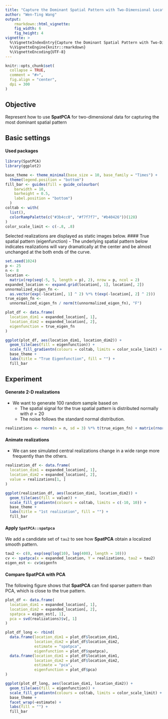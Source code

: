 ```yaml
---
title: "Capture the Dominant Spatial Pattern with Two-Dimensional Locations"
author: "Wen-Ting Wang"
output:
    rmarkdown::html_vignette:
    fig_width: 6
    fig_height: 4
vignette: >
  %\VignetteIndexEntry{Capture the Dominant Spatial Pattern with Two-Dimensional Locations}
  %\VignetteEngine{knitr::rmarkdown}
  %\VignetteEncoding{UTF-8}
---
```


```r
knitr::opts_chunk$set(
  collapse = TRUE,
  comment = "#>",
  fig.align = "center",
  dpi = 300
)
```

## Objective
Represent how to use **SpatPCA** for two-dimensional data for capturing the most dominant spatial pattern

## Basic settings
#### Used packages
```r
library(SpatPCA)
library(ggplot2)

base_theme <- theme_minimal(base_size = 10, base_family = "Times") +
  theme(legend.position = "bottom")
fill_bar <- guides(fill = guide_colourbar(
    barwidth = 10,
    barheight = 0.5,
    label.position = "bottom")
  )
coltab <- with(
  list(),
  colorRampPalette(c("#3b4cc0", "#f7f7f7", "#b40426"))(128)
)
color_scale_limit <- c(-.8, .8)
```
Selected realizations are displayed as static images below.
#### True spatial pattern (eigenfunction)
- The underlying spatial pattern below indicates realizations will vary dramatically at the center and be almost unchanged at the both ends of the curve.
```r
set.seed(1024)
p <- 25
n <- 8
location <-
  matrix(rep(seq(-5, 5, length = p), 2), nrow = p, ncol = 2)
expanded_location <- expand.grid(location[, 1], location[, 2])
unnormalized_eigen_fn <-
  as.vector(exp(-location[, 1] ^ 2) %*% t(exp(-location[, 2] ^ 2)))
true_eigen_fn <-
  unnormalized_eigen_fn / norm(t(unnormalized_eigen_fn), "F")

plot_df <- data.frame(
  location_dim1 = expanded_location[, 1],
  location_dim2 = expanded_location[, 2],
  eigenfunction = true_eigen_fn
)

ggplot(plot_df, aes(location_dim1, location_dim2)) +
  geom_tile(aes(fill = eigenfunction)) +
  scale_fill_gradientn(colours = coltab, limits = color_scale_limit) +
  base_theme +
  labs(title = "True Eigenfunction", fill = "") +
  fill_bar

```

## Experiment
#### Generate 2-D realizations 
- We want to generate 100 random sample based on 
  - The spatial signal for the true spatial pattern is distributed normally with $\sigma=20$
  - The noise follows the standard normal distribution.

```r
realizations <- rnorm(n = n, sd = 3) %*% t(true_eigen_fn) + matrix(rnorm(n = n * p^2), n, p^2)
```

#### Animate realizations
- We can see simulated central realizations change in a wide range more frequently than the others.
```r
realization_df <- data.frame(
  location_dim1 = expanded_location[, 1],
  location_dim2 = expanded_location[, 2],
  value = realizations[1, ]
)

ggplot(realization_df, aes(location_dim1, location_dim2)) +
  geom_tile(aes(fill = value)) +
  scale_fill_gradientn(colours = coltab, limits = c(-10, 10)) +
  base_theme +
  labs(title = "1st realization", fill = "") +
  fill_bar
```

#### Apply `SpatPCA::spatpca`
We add a candidate set of `tau2` to see how **SpatPCA** obtain a localized smooth pattern.
```r
tau2 <- c(0, exp(seq(log(10), log(400), length = 10)))
cv <- spatpca(x = expanded_location, Y = realizations, tau2 = tau2)
eigen_est <- cv$eigenfn
```
#### Compare **SpatPCA** with PCA
The following figure shows that **SpatPCA** can find sparser pattern than PCA, which is close to the true pattern.
```r
plot_df <- data.frame(
  location_dim1 = expanded_location[, 1],
  location_dim2 = expanded_location[, 2],
  spatpca = eigen_est[, 1],
  pca = svd(realizations)$v[, 1]
)

plot_df_long <- rbind(
  data.frame(location_dim1 = plot_df$location_dim1,
             location_dim2 = plot_df$location_dim2,
             estimate = "spatpca",
             eigenfunction = plot_df$spatpca),
  data.frame(location_dim1 = plot_df$location_dim1,
             location_dim2 = plot_df$location_dim2,
             estimate = "pca",
             eigenfunction = plot_df$pca)
)

ggplot(plot_df_long, aes(location_dim1, location_dim2)) +
  geom_tile(aes(fill = eigenfunction)) +
  scale_fill_gradientn(colours = coltab, limits = color_scale_limit) +
  base_theme +
  facet_wrap(~estimate) +
  labs(fill = "") +
  fill_bar
```
